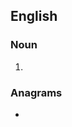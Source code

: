 ==English==

===Noun===
{{head|en|noun plural form}}

# {{plural of|headset|lang=en}}

===Anagrams===
* {{anagrams|en|shadeset}}